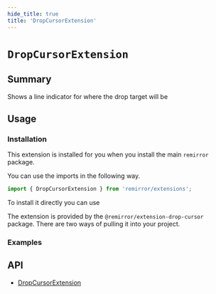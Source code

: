 ```yaml
---
hide_title: true
title: 'DropCursorExtension'
---
```


# `DropCursorExtension`


## Summary

Shows a line indicator for where the drop target will be

## Usage

### Installation

This extension is installed for you when you install the main `remirror` package.

You can use the imports in the following way.

```ts
import { DropCursorExtension } from 'remirror/extensions';
```

To install it directly you can use

The extension is provided by the `@remirror/extension-drop-cursor` package. There are two ways of pulling it into your project.

### Examples

<Basic />

<Color />

## API

- [DropCursorExtension](../api/extension-drop-cursor)
